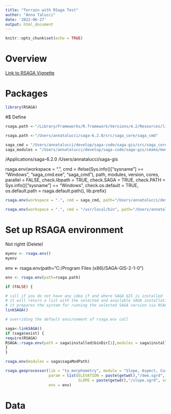 ```yaml
---
title: "Terrain with RSaga Test"
author: "Anna Talucci"
date: '2022-06-27'
output: html_document
---
```


```r
knitr::opts_chunk$set(echo = TRUE)
```
# Overview


[Link to RSAGA Vignette](https://cran.r-project.org/web/packages/RSAGA/vignettes/RSAGA.html)

# Packages

```r
library(RSAGA)
```
#$ Define

```r
rsaga.path <-"/Library/Frameworks/R.framework/Versions/4.2/Resources/library/RSAGA"

```

```r
rsaga.path <-"/Users/annatalucci/saga-6.2.0/src/saga_core/saga_cmd"
```


```r
saga_cmd = "/Users/annatalucci/develop/saga-code/saga-gis/src/saga_core/saga_cmd/saga_cmd"
saga_modules = "/Users/annatalucci/develop/saga-code/saga-gis/cmake/modules"
```
/Applications/saga-6.2.0
/Users/annatalucci/saga-gis

rsaga.env(workspace = ".", cmd = ifelse(Sys.info()["sysname"] == "Windows",
  "saga_cmd.exe", "saga_cmd"), path, modules, version, cores,
  parallel = FALSE, check.libpath = TRUE, check.SAGA = TRUE,
  check.PATH = Sys.info()["sysname"] == "Windows", check.os.default = TRUE,
  os.default.path = rsaga.default.path(), lib.prefix)
  
```r
rsaga.env(workspace = ".", cmd = saga_cmd, path="/Users/annatalucci/develop/saga-code/saga-gis/src/saga_core/saga_cmd/saga_cmd", modules=saga_modules)
```
```r
rsaga.env(workspace = ".", cmd = "/usr/local/bin", path="/Users/annatalucci/develop/saga-code/saga-gis/", modules="/lib/saga")
```
# Set up RSAGA environment
Not rightt (Delete)
```r
myenv <- rsaga.env()
myenv
```
 env <- rsaga.env(path="C:/Program Files (x86)/SAGA-GIS-2-1-0")
```r
env <- rsaga.env(path=rsaga.path) 
```
```r
if (FALSE) {

# call if you do not have any idea if and where SAGA GIS is installed
# it will return a list with the selected and available SAGA installations
# it prepares the system for running the selected SAGA version via RSAGA or CLI
linkSAGA()

# overriding the default environment of rsaga.env call 

saga<-linkSAGA()
if (saga$exist) {
require(RSAGA)
RSAGA::rsaga.env(path = saga$installed$binDir[1],modules = saga$installed$moduleDir[1])
}
}
```

```r
rsaga.env(modules = saga$sagaModPath)
```

```r
rsaga.geoprocessor(lib = "ta_morphometry", module = "Slope, Aspect, Curvature",
                   param = list(ELEVATION = paste(getwd(),"/dem.sgrd", sep = ""), 
                                SLOPE = paste(getwd(),"/slope.sgrd", sep = "")),
                   env = env)
```


# Data
